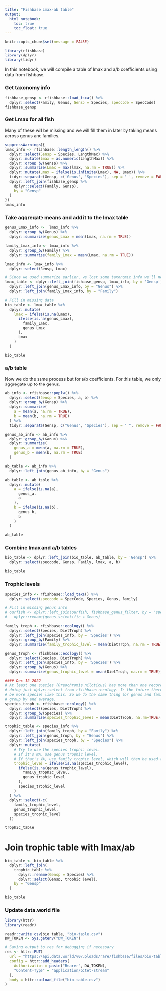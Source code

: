 ```yaml
---
title: "Fishbase Lmax-ab table"
output:
  html_notebook:
    toc: true
    toc_float: true
---
```


```r
knitr::opts_chunk$set(message = FALSE)

library(rfishbase)
library(dplyr)
library(tidyr)
```

In this notebook, we will compile a table of lmax and a/b coefficients using data from fishbase.

### Get taxonomy info
```r
fishbase_gensp <- rfishbase::load_taxa() %>% 
  dplyr::select(Family, Genus, Gensp = Species, speccode = SpecCode)
fishbase_gensp
```

### Get Lmax for all fish
Many of these will be missing and we will fill them in later by taking means across genus and families.
```r
suppressWarnings({
lmax_info <- rfishbase::length_length() %>% 
  dplyr::select(Gensp = Species, LengthMax) %>% 
  dplyr::mutate(lmax = as.numeric(LengthMax)) %>% 
  dplyr::group_by(Gensp) %>% 
  dplyr::summarize(Lmax = max(lmax, na.rm = TRUE)) %>%
  dplyr::mutate(Lmax = ifelse(is.infinite(Lmax), NA, Lmax)) %>% 
  tidyr::separate(Gensp, c('Genus', 'Species'), sep = ' ', remove = FALSE) %>% 
  dplyr::left_join(fishbase_gensp %>% 
    dplyr::select(Family, Gensp),
    by = "Gensp"
  )
})
lmax_info
```

### Take aggregate means and add it to the lmax table
```r
genus_Lmax_info <-  lmax_info %>% 
  dplyr::group_by(Genus) %>% 
  dplyr::summarize(genus_Lmax = mean(Lmax, na.rm = TRUE))

family_Lmax_info <- lmax_info %>% 
  dplyr::group_by(Family) %>% 
  dplyr::summarize(family_Lmax = mean(Lmax, na.rm = TRUE))

lmax_info <- lmax_info %>% 
  dplyr::select(Gensp, Lmax)

# Since we used summarize earlier, we lost some taxonomic info we'll need for joins
lmax_table <- dplyr::left_join(fishbase_gensp, lmax_info, by = 'Gensp') %>% 
  dplyr::left_join(genus_Lmax_info, by = "Genus") %>% 
  dplyr::left_join(family_Lmax_info, by = "Family")

# Fill in missing data
bio_table <- lmax_table %>% 
  dplyr::mutate(
    lmax = ifelse(is.na(Lmax),
      ifelse(is.na(genus_Lmax),
        family_Lmax,
        genus_Lmax
      ),
      Lmax
    )
  )

bio_table
```

### a/b table
Now we do the same process but for a/b coefficients. For this table, we only aggregate
up to the genus.
```r
ab_info <- rfishbase::poplw() %>% 
  dplyr::select(Gensp = Species, a, b) %>% 
  dplyr::group_by(Gensp) %>% 
  dplyr::summarize(
    a = mean(a, na.rm = TRUE),
    b = mean(b, na.rm = TRUE)
  ) %>% 
  tidyr::separate(Gensp, c("Genus", "Species"), sep = " ", remove = FALSE)

genus_ab_info <- ab_info %>% 
  dplyr::group_by(Genus) %>% 
  dplyr::summarize(
    genus_a = mean(a, na.rm = TRUE),
    genus_b = mean(b, na.rm = TRUE)
  )

ab_table <- ab_info %>%
  dplyr::left_join(genus_ab_info, by = "Genus")

ab_table <- ab_table %>% 
  dplyr::mutate(
    a = ifelse(is.na(a),
      genus_a,
      a
    ),
    b = ifelse(is.na(b),
      genus_b,
      b
    )
  )

ab_table
```

### Combine lmax and a/b tables
```r
bio_table <- dplyr::left_join(bio_table, ab_table, by = 'Gensp') %>% 
  dplyr::select(speccode, Gensp, Family, lmax, a, b)

bio_table
```

### Trophic levels
```r
species_info <- rfishbase::load_taxa() %>% 
  dplyr::select(speccode = SpecCode, Species, Genus, Family)

# Fill in missing genus info
# ourfish <- dplyr::left_join(ourfish, fishbase_genus_filter, by = "species_scientific") %>% 
#   dplyr::rename(genus_scientific = Genus)

family_troph <- rfishbase::ecology() %>% 
  dplyr::select(Species, DietTroph) %>% 
  dplyr::left_join(species_info, by = 'Species') %>% 
  dplyr::group_by(Family) %>% 
  dplyr::summarize(family_trophic_level = mean(DietTroph, na.rm = TRUE))

genus_troph <- rfishbase::ecology() %>% 
  dplyr::select(Species, DietTroph) %>% 
  dplyr::left_join(species_info, by = 'Species') %>% 
  dplyr::group_by(Genus) %>% 
  dplyr::summarize(genus_trophic_level = mean(DietTroph, na.rm = TRUE))

#### Dec 12 2022
# At least one species (Oreochromis niloticus) has more than one record when
# doing just dplyr::select from rfishbase::ecology. In the future there might
# be more species like this. So we do the same thing for genus and family:
# group by and average.
species_troph <- rfishbase::ecology() %>% 
  dplyr::select(Species, DietTroph) %>% 
  dplyr::group_by(Species) %>% 
  dplyr::summarize(species_trophic_level = mean(DietTroph, na.rm=TRUE))

trophic_table <- species_info %>% 
  dplyr::left_join(family_troph, by = "Family") %>% 
  dplyr::left_join(genus_troph, by = "Genus") %>% 
  dplyr::left_join(species_troph, by = "Species") %>% 
  dplyr::mutate(
    # Try to use the species trophic level.
    # If it's NA, use genus trophic level.
    # If that's NA, use family trophic level, which will then be used regardless if NA
    trophic_level = ifelse(is.na(species_trophic_level),
      ifelse(is.na(genus_trophic_level),
        family_trophic_level,
        genus_trophic_level
      ),
      species_trophic_level
    )
  ) %>% 
  dplyr::select(-c(
    family_trophic_level,
    genus_trophic_level,
    species_trophic_level
  ))

trophic_table
```

# Join trophic table with lmax/ab
```r
bio_table <- bio_table %>% 
  dplyr::left_join(
    trophic_table %>% 
      dplyr::rename(Gensp = Species) %>% 
      dplyr::select(Gensp, trophic_level),
    by = "Gensp"
  )

bio_table
```

### Update data.world file
```r
library(httr)
library(readr)

readr::write_csv(bio_table, "bio-table.csv")
DW_TOKEN <- Sys.getenv("DW_TOKEN")

# Saving output to res for debugging if necessary
res <- httr::PUT(
  url = "https://api.data.world/v0/uploads/rare/fishbase/files/bio-table.csv",
  config = httr::add_headers(
    Authorization = paste("Bearer", DW_TOKEN),
    "Content-Type" = "application/octet-stream"
  ),
  body = httr::upload_file("bio-table.csv")
)
```